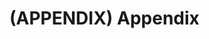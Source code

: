 (APPENDIX) Appendix {#appendix-appendix .unnumbered}
========================================================================

